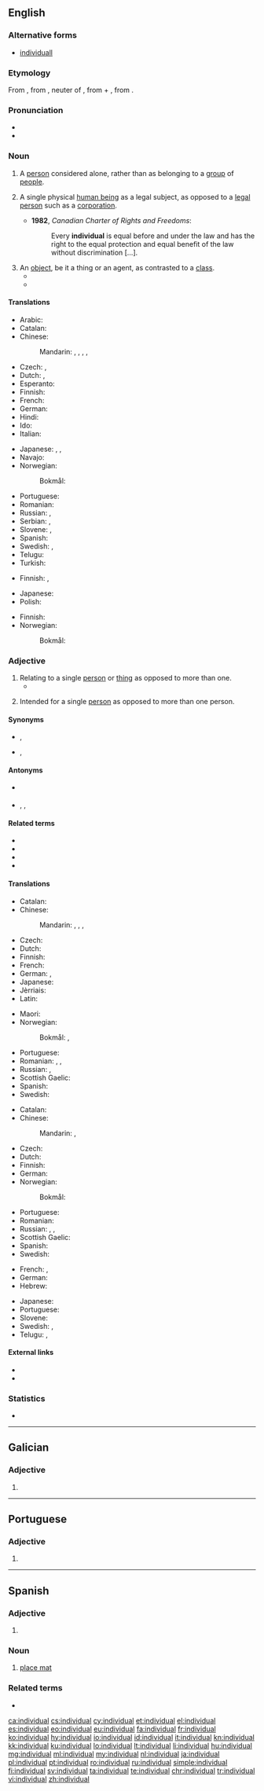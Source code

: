 ==English==
{{wikipedia|Individual (disambiguation)|Individual}}

===Alternative forms===
* [[individuall]] {{qualifier|obsolete}}

===Etymology===
From {{etyl|ML.|en}} {{term|individualis|lang=en}}, from {{etyl|la|en}} {{term|individuum||an indivisible thing|lang=la}}, neuter of {{term|individuus||indivisible, undivided}}, from {{term|in|lang=en}} + {{term|dividuus||divisible}}, from {{term|lang=la|divido||divide}}.

===Pronunciation===
* {{IPA|/ˌɪndɪˈvɪd͡ʒuəl/|lang=en}}
* {{audio|en-us-individual.ogg|Audio (US)|lang=en}}

===Noun===
{{en-noun}}

# A [[person]] considered alone, rather than as belonging to a [[group]] of [[people]].
#: {{usex|lang=en|He is an unusual '''individual'''.}}
# {{context|legal|lang=en}} A single physical [[human being]] as a legal subject, as opposed to a [[legal person]] such as a [[corporation]].
#* '''1982''', ''Canadian Charter of Rights and Freedoms'':
#*: Every '''individual''' is equal before and under the law and has the right to the equal protection and equal benefit of the law without discrimination&nbsp;[&hellip;].
# An [[object]], be it a thing or an agent, as contrasted to a [[class]].
#* {{quote-book|year=2006|chapter=Identity and Individuality in Quantum Theory|title=Stanford Encyclopedia of Philosophy|author=Steven French|url=http://plato.stanford.edu/entries/qt-idind/
|passage=It is typically held that chairs, trees, rocks, people and many of the so-called ‘everyday’ objects we encounter can be regarded as '''individuals'''.}}
#* {{quote-magazine|year=2013|month=May-June|author=[http://www.americanscientist.org/authors/detail/katrina-g-claw Katrina G. Claw]
|title=[http://www.americanscientist.org/issues/feature/2013/3/rapid-evolution-in-eggs-and-sperm Rapid Evolution in Eggs and Sperm]
|volume=101|issue=3|magazine={{w|American Scientist}}
|passage=In plants, the ability to recognize self from nonself plays an important role in fertilization, because self-fertilization will result in less diverse offspring than fertilization with pollen from another '''individual'''.}}

====Translations====
{{trans-top|person considered alone}}
* Arabic: {{t+|ar|فرد|m|tr=fard|sc=Arab}}
* Catalan: {{t|ca|individu|m}}
* Chinese:
*: Mandarin: {{t|cmn|個體|sc=Hani}}, {{t+|cmn|个体|tr=gètǐ|sc=Hani}}, {{t+|cmn|個人|sc=Hani}}, {{t+|cmn|个人|tr=gèrén|sc=Hani}}, {{t+|cmn|私人|tr=sīrén|sc=Hani}}
* Czech: {{t+|cs|jedinec|m}}, {{t|cs|jednotlivec|m}}
* Dutch: {{t|nl|enkeling|m}}, {{t+|nl|individu|n}}
* Esperanto: {{t|eo|unuopulo}}
* Finnish: {{t+|fi|yksilö}}
* French: {{t+|fr|individu|m}}
* German: {{t+|de|Individuum|n}}
* Hindi: {{t+|hi|व्यक्ति|m|tr=vyakti}}
* Ido: {{t+|io|individuo}}
* Italian: {{t+|it|individuo}}
{{trans-mid}}
* Japanese: {{t+|ja|個人|tr=こじん, kojin|sc=Jpan}}, {{t|ja|個体|tr=こたい, kotai|sc=Jpan}}, {{t+|ja|私人|tr=しじん, shijin|sc=Jpan}}
* Navajo: {{t|nv|hwó}}
* Norwegian:
*: Bokmål: {{t+|nb|individ|n}}
* Portuguese: {{t+|pt|indivíduo}}
* Romanian: {{t+|ro|individ}}
* Russian: {{qualifier|law}} {{t+|ru|физическое лицо|n|tr=fizíčeskoje licó}}, {{t+|ru|индивидуум|m|tr=indivíduum}}
* Serbian: {{t+|sh|pojedinac|m}}, {{t|sh|pojedinka|f}}
* Slovene: {{t+|sl|posameznik|m}}, {{t|sl|posameznica|f}}
* Spanish: {{t+|es|individuo}}
* Swedish: {{t+|sv|individ|c}}, {{t+|sv|enskild|c}}
* Telugu: {{t+|te|వ్యక్తి|tr=vyakti|sc=Telu}}
* Turkish: {{t+|tr|birey}}
{{trans-bottom}}

{{trans-top|single human as legal subject}}
* Finnish: {{t+|fi|henkilö}}, {{t+|fi|luonnollinen henkilö}}
{{trans-mid}}
* Japanese: {{t+|ja|個人|tr=こじん, kojin|sc=Jpan}}
* Polish: {{t+|pl|osoba fizyczna|f}}
{{trans-bottom}}

{{trans-top|individual object as contrasted to a class}}
* Finnish: {{t+|fi|yksilö}}
* Norwegian:
*: Bokmål: {{t+|nb|individ|n}}
{{trans-mid}}
{{trans-bottom}}

===Adjective===
{{en-adj}}

# Relating to a single [[person]] or [[thing]] as opposed to more than one.
#* {{quote-magazine|date=2013-06-01|volume=407|issue=8838|page=71|magazine={{w|The Economist}}
|title=[http://www.economist.com/news/finance-and-economics/21578670-peer-peer-lending-needs-new-name-end-peer-show End of the peer show]
|passage=Finance is seldom romantic. But the idea of peer-to-peer lending comes close. This is an industry that brings together '''individual''' savers and lenders on online platforms. Those that want to borrow are matched with those that want to lend.}}
#: {{usex|As we can't print them all together, the '''individual''' pages will have to be printed one by one.|lang=en}}
# Intended for a single [[person]] as opposed to more than one person.
#: {{usex|'''individual''' personal pension; '''individual''' cream cakes|lang=en}}

====Synonyms====
* {{sense|relating to a single person or thing}} {{l|en|single}}, {{l|en|selfstanding}}
* {{sense|intended for a single person or thing}} {{l|en|personal}}, {{l|en|single}}

====Antonyms====
* {{sense|relating to a single person or thing}} {{l|en|collective}}
* {{sense|intended for a single person or thing}} {{l|en|group}}, {{l|en|joint}}, {{l|en|shared}}

====Related terms====
* {{l|en|individualism}}
* {{l|en|individually}}
* {{l|en|individuality}}
* {{l|en|individualness}}

====Translations====
{{trans-top|relating to a single person or thing}}
* Catalan: {{t+|ca|individual}}
* Chinese:
*: Mandarin: {{t|cmn|單個|sc=Hani}}, {{t+|cmn|单个|tr=dāngè|sc=Hani}}, {{t|cmn|獨個|sc=Hani}}, {{t|cmn|独个|tr=dúgè|sc=Hani}}
* Czech: {{t+|cs|jednotlivý}}
* Dutch: {{t+|nl|individueel}}
* Finnish: {{t|fi|yksittäinen}}
* French: {{t+|fr|individuel}}
* German: {{t+|de|einzeln}}, {{t+|de|individuell}}
* Japanese: {{t|ja|個々|tr=ここの, koko-no|alt=個々の|sc=Jpan}}
* Jèrriais: {{t|roa-jer|îndividuel}}
* Latin: {{t|la|individualis}}
{{trans-mid}}
* Maori: {{t|mi|takitahi}}
* Norwegian:
*: Bokmål: {{t+|nb|enkelt}}, {{t|nb|individuell}}
* Portuguese: {{t+|pt|individual}}
* Romanian: {{t+|ro|individual|m|n}}, {{t|ro|individuală|f}}, {{t|ro|individuali|m-p}}
* Russian: {{t+|ru|отдельный|tr=otdél'nyj|sc=Cyrl}}, {{t+|ru|индивидуальный|tr=individuál'nyj|sc=Cyrl}}
* Scottish Gaelic: {{t|gd|air leth}}
* Spanish: {{t+|es|individual}}
* Swedish: {{t+|sv|enskild}}
{{trans-bottom}}

{{trans-top|intended for a single person}}
* Catalan: {{t+|ca|individual}}
* Chinese:
*: Mandarin: {{t+|cmn|個別|sc=Hani}}, {{t+|cmn|个别|tr=gèbié|sc=Hani}}
* Czech: {{t|cs|individuální}}
* Dutch: {{t+|nl|individueel}}
* Finnish: {{t|fi|yksilöllinen}}
* German: {{t+|de|individuell}}
* Norwegian:
*: Bokmål: {{t|nb|individuell}}
{{trans-mid}}
* Portuguese: {{t+|pt|individual}}
* Romanian: {{t+|ro|individual}}
* Russian: {{t+|ru|индивидуальный|tr=individuál'nyj|sc=Cyrl}}, {{t+|ru|персональный|tr=personál'nyj|sc=Cyrl}}, {{t+|ru|личный|tr=líčnyj|sc=Cyrl}}
* Scottish Gaelic: {{t|gd|air leth}}
* Spanish: {{t+|es|individual}}
* Swedish: {{t+|sv|individuell}}
{{trans-bottom}}

{{checktrans-top}}
* French: {{t+check|fr|individuel|m}}, {{t+check|fr|individuelle|f}}
* German: {{t-check|de|Einzel-}}
* Hebrew: {{t-check|he|פרטי|tr=p"rati}}
{{trans-mid}}
* Japanese: {{t+check|ja|個人|tr=こじん, kojin|sc=Jpan}}
* Portuguese: {{t+check|pt|individual}}
* Slovene: {{t-check|sl|posamezen}}
* Swedish: {{t+check|sv|individuell}}, {{t+check|sv|enskild}}
* Telugu: {{t-check|te|వ్యక్తిగత|tr=vyaktigata|sc=Telu}}, {{t-check|te|వైయక్తిక|tr=vaiyaktika|sc=Telu}}
{{trans-bottom}}

====External links====
* {{R:Webster 1913}}
* {{R:Century 1911}}

===Statistics===
* {{rank|silent|takes|honour|806|individual|girls|wall|cry}}

----

==Galician==

===Adjective===
{{gl-adj|f=individual|pl=individuais}}

# {{l|en|individual}}

----

==Portuguese==

===Adjective===
{{pt-adj|individu|al}}

# {{l|en|individual}}

----

==Spanish==

===Adjective===
{{es-adj|pl=individuales}}

# {{l|en|individual}}

===Noun===
{{es-noun|m|es}}

# [[place mat]]

===Related terms===
* {{l|es|individuo}}

[[ca:individual]]
[[cs:individual]]
[[cy:individual]]
[[et:individual]]
[[el:individual]]
[[es:individual]]
[[eo:individual]]
[[eu:individual]]
[[fa:individual]]
[[fr:individual]]
[[ko:individual]]
[[hy:individual]]
[[io:individual]]
[[id:individual]]
[[it:individual]]
[[kn:individual]]
[[kk:individual]]
[[ku:individual]]
[[lo:individual]]
[[lt:individual]]
[[li:individual]]
[[hu:individual]]
[[mg:individual]]
[[ml:individual]]
[[my:individual]]
[[nl:individual]]
[[ja:individual]]
[[pl:individual]]
[[pt:individual]]
[[ro:individual]]
[[ru:individual]]
[[simple:individual]]
[[fi:individual]]
[[sv:individual]]
[[ta:individual]]
[[te:individual]]
[[chr:individual]]
[[tr:individual]]
[[vi:individual]]
[[zh:individual]]